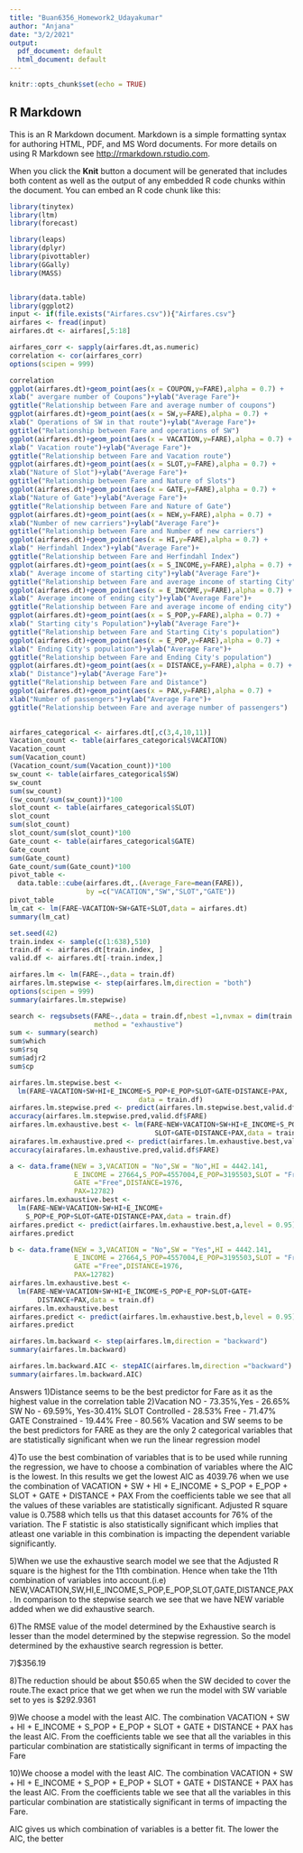 ---
title: "Buan6356_Homework2_Udayakumar"
author: "Anjana"
date: "3/2/2021"
output:
  pdf_document: default
  html_document: default
---

```{r setup, include=FALSE}
knitr::opts_chunk$set(echo = TRUE)
```

## R Markdown

This is an R Markdown document. Markdown is a simple formatting syntax for authoring HTML, PDF, and MS Word documents. For more details on using R Markdown see <http://rmarkdown.rstudio.com>.

When you click the **Knit** button a document will be generated that includes both content as well as the output of any embedded R code chunks within the document. You can embed an R code chunk like this:

```{r import data}
library(tinytex)
library(ltm)
library(forecast)

library(leaps)
library(dplyr)
library(pivottabler)
library(GGally)
library(MASS)


library(data.table)
library(ggplot2)
input <- if(file.exists("Airfares.csv")){"Airfares.csv"}
airfares <- fread(input)
airfares.dt <- airfares[,5:18]
```


```{r correlation,scatter plot}
airfares_corr <- sapply(airfares.dt,as.numeric)
correlation <- cor(airfares_corr)
options(scipen = 999)

correlation
ggplot(airfares.dt)+geom_point(aes(x = COUPON,y=FARE),alpha = 0.7) + 
xlab(" avergare number of Coupons")+ylab("Average Fare")+
ggtitle("Relationship between Fare and average number of coupons")
ggplot(airfares.dt)+geom_point(aes(x = SW,y=FARE),alpha = 0.7) +
xlab(" Operations of SW in that route")+ylab("Average Fare")+
ggtitle("Relationship between Fare and operations of SW")
ggplot(airfares.dt)+geom_point(aes(x = VACATION,y=FARE),alpha = 0.7) +
xlab(" Vacation route")+ylab("Average Fare")+
ggtitle("Relationship between Fare and Vacation route")
ggplot(airfares.dt)+geom_point(aes(x = SLOT,y=FARE),alpha = 0.7) +
xlab("Nature of Slot")+ylab("Average Fare")+
ggtitle("Relationship between Fare and Nature of Slots")
ggplot(airfares.dt)+geom_point(aes(x = GATE,y=FARE),alpha = 0.7) + 
xlab("Nature of Gate")+ylab("Average Fare")+
ggtitle("Relationship between Fare and Nature of Gate")
ggplot(airfares.dt)+geom_point(aes(x = NEW,y=FARE),alpha = 0.7) + 
xlab("Number of new carriers")+ylab("Average Fare")+
ggtitle("Relationship between Fare and Number of new carriers")
ggplot(airfares.dt)+geom_point(aes(x = HI,y=FARE),alpha = 0.7) + 
xlab(" Herfindahl Index")+ylab("Average Fare")+
ggtitle("Relationship between Fare and Herfindahl Index")
ggplot(airfares.dt)+geom_point(aes(x = S_INCOME,y=FARE),alpha = 0.7) + 
xlab(" Average income of starting city")+ylab("Average Fare")+
ggtitle("Relationship between Fare and average income of starting City")
ggplot(airfares.dt)+geom_point(aes(x = E_INCOME,y=FARE),alpha = 0.7) + 
xlab(" Average income of ending city")+ylab("Average Fare")+
ggtitle("Relationship between Fare and average income of ending city")
ggplot(airfares.dt)+geom_point(aes(x = S_POP,y=FARE),alpha = 0.7) + 
xlab(" Starting city's Population")+ylab("Average Fare")+
ggtitle("Relationship between Fare and Starting City's population")
ggplot(airfares.dt)+geom_point(aes(x = E_POP,y=FARE),alpha = 0.7) + 
xlab(" Ending City's population")+ylab("Average Fare")+
ggtitle("Relationship between Fare and Ending City's population")
ggplot(airfares.dt)+geom_point(aes(x = DISTANCE,y=FARE),alpha = 0.7) + 
xlab(" Distance")+ylab("Average Fare")+
ggtitle("Relationship between Fare and Distance")
ggplot(airfares.dt)+geom_point(aes(x = PAX,y=FARE),alpha = 0.7) +
xlab("Number of passengers")+ylab("Average Fare")+
ggtitle("Relationship between Fare and average number of passengers")
                               
```
```{r categorical variables}
airfares_categorical <- airfares.dt[,c(3,4,10,11)]
Vacation_count <- table(airfares_categorical$VACATION)
Vacation_count
sum(Vacation_count)
(Vacation_count/sum(Vacation_count))*100
sw_count <- table(airfares_categorical$SW)
sw_count
sum(sw_count)
(sw_count/sum(sw_count))*100
slot_count <- table(airfares_categorical$SLOT)
slot_count
sum(slot_count)
slot_count/sum(slot_count)*100
Gate_count <- table(airfares_categorical$GATE)
Gate_count
sum(Gate_count)
Gate_count/sum(Gate_count)*100
pivot_table <- 
  data.table::cube(airfares.dt,.(Average_Fare=mean(FARE)),
                   by =c("VACATION","SW","SLOT","GATE"))
pivot_table
lm_cat <- lm(FARE~VACATION+SW+GATE+SLOT,data = airfares.dt)
summary(lm_cat)
```


```{r data partioning}
set.seed(42)
train.index <- sample(c(1:638),510)
train.df <- airfares.dt[train.index, ]
valid.df <- airfares.dt[-train.index,]
```


```{r Stepwise regression}
airfares.lm <- lm(FARE~.,data = train.df)
airfares.lm.stepwise <- step(airfares.lm,direction = "both")
options(scipen = 999)
summary(airfares.lm.stepwise)

```


```{r Exhaustive regression}
search <- regsubsets(FARE~.,data = train.df,nbest =1,nvmax = dim(train.df)[2],
                     method = "exhaustive")
sum <- summary(search)
sum$which
sum$rsq
sum$adjr2
sum$cp
```


```{r accuracy}
airfares.lm.stepwise.best <- 
  lm(FARE~VACATION+SW+HI+E_INCOME+S_POP+E_POP+SLOT+GATE+DISTANCE+PAX,
                                data = train.df)
airfares.lm.stepwise.pred <- predict(airfares.lm.stepwise.best,valid.df)
accuracy(airfares.lm.stepwise.pred,valid.df$FARE)
airfares.lm.exhaustive.best <- lm(FARE~NEW+VACATION+SW+HI+E_INCOME+S_POP+E_POP+
                                    SLOT+GATE+DISTANCE+PAX,data = train.df)
airafares.lm.exhaustive.pred <- predict(airfares.lm.exhaustive.best,valid.df)
accuracy(airafares.lm.exhaustive.pred,valid.df$FARE)
```


```{r prediction of fare with known variables}
a <- data.frame(NEW = 3,VACATION = "No",SW = "No",HI = 4442.141,
                E_INCOME = 27664,S_POP=4557004,E_POP=3195503,SLOT = "Free",
                GATE ="Free",DISTANCE=1976,
                PAX=12782)
airfares.lm.exhaustive.best <- 
  lm(FARE~NEW+VACATION+SW+HI+E_INCOME+
    S_POP+E_POP+SLOT+GATE+DISTANCE+PAX,data = train.df)
airfares.predict <- predict(airfares.lm.exhaustive.best,a,level = 0.95)
airfares.predict
```


```{r when sw is yes}
b <- data.frame(NEW = 3,VACATION = "No",SW = "Yes",HI = 4442.141,
                E_INCOME = 27664,S_POP=4557004,E_POP=3195503,SLOT = "Free",
                GATE ="Free",DISTANCE=1976,
                PAX=12782)
airfares.lm.exhaustive.best <- 
  lm(FARE~NEW+VACATION+SW+HI+E_INCOME+S_POP+E_POP+SLOT+GATE+
       DISTANCE+PAX,data = train.df)
airfares.lm.exhaustive.best
airfares.predict <- predict(airfares.lm.exhaustive.best,b,level = 0.95)
airfares.predict
```


```{r backward selection}
airfares.lm.backward <- step(airfares.lm,direction = "backward")
summary(airfares.lm.backward)
```


```{r backward selection using stepAIC()}
airfares.lm.backward.AIC <- stepAIC(airfares.lm,direction ="backward")
summary(airfares.lm.backward.AIC)
```
Answers
1)Distance seems to be the best predictor for Fare as it as the highest value in
the correlation table
2)Vacation 
      NO - 73.35%,Yes - 26.65%
  SW
      No - 69.59%, Yes-30.41%
  SLOT
     Controlled - 28.53% Free - 71.47%
  GATE
     Constrained - 19.44% Free - 80.56%
Vacation and SW seems to be the best predictors for FARE as they are the only 2
categorical variables that are statistically significant when we run the linear 
regression model

4)To use the best combination of variables that is to be used while running the 
regression, we have to choose a combination of variables where the AIC is the 
lowest. In this results we get the lowest AIC as 4039.76 when we use the 
combination of VACATION + SW + HI + E_INCOME + S_POP + E_POP + SLOT + GATE + 
DISTANCE + PAX
From the coefficients table we see that all the values of these variables are statistically significant.
Adjusted R square value is 0.7588 which tells us that this dataset accounts for 76% of the variation.
The F statistic is also statistically significant which implies that atleast one variable in this combination is impacting the dependent variable significantly.

5)When we use the exhaustive search model we see that the Adjusted R square is the highest for the 11th combination. Hence when take the 11th combination of variables into account.(i.e) NEW,VACATION,SW,HI,E_INCOME,S_POP,E_POP,SLOT,GATE,DISTANCE,PAX. In comparison to the stepwise search we see that we have NEW variable added when we did exhaustive search.

6)The RMSE value of the model determined by the Exhaustive search is lesser than the model determined by the stepwise regression. So the model determined by the exhaustive search regression is better.

7)$356.19

8)The reduction should be about $50.65 when the SW decided to cover the route.The exact price that we get when we run the model with SW variable set to yes is $292.9361

9)We choose a model with the least AIC. The combination VACATION + SW + HI + E_INCOME + S_POP + E_POP + SLOT + GATE + DISTANCE + PAX has the least AIC. 
From the coefficients table we see that all the variables in this particular combination are statistically significant in terms of impacting the Fare

10)We choose a model with the least AIC. The combination VACATION + SW + HI + E_INCOME + S_POP + E_POP + SLOT + GATE + DISTANCE + PAX has the least AIC. 
From the coefficients table we see that all the variables in this particular combination are statistically significant in terms of impacting the Fare.

AIC gives us which combination of variables is a better fit. The lower the AIC, the better

